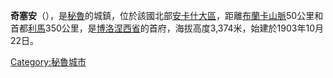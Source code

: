 '''奇塞安'''（{{lang-es|Chiquián}}），是[[秘魯|秘魯]]的城鎮，位於該國北部[[安卡什大區|安卡什大區]]，距離[[布蘭卡山脈|布蘭卡山脈]]50公里和首都[[利馬|利馬]]350公里，是[[博洛涅西省|博洛涅西省]]的首府，海拔高度3,374米，始建於1903年10月22日。

{{coord|10.151|S|77.156|W|display=title|source:dewiki}}

{{Peru-geo-stub}}
[[Category:秘魯城市|Category:秘魯城市]]